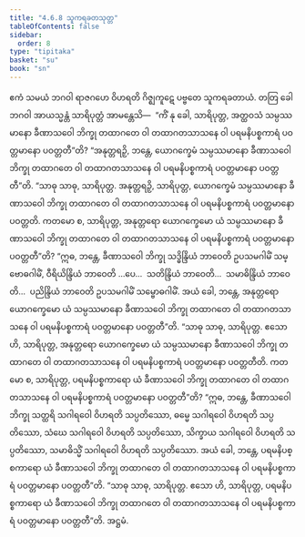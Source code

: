 ```yaml
---
title: "4.6.8 သူကရခတသုတ္တ"
tableOfContents: false
sidebar:
  order: 8
type: "tipitaka"
basket: "su"
book: "sn"
---
```



<DynamicBreadcrumb />

<Division number="528" book="sn" e="ch" v="18" p="359">

<Paragraph number="1218" book="sn">
ဧကံ သမယံ ဘဂဝါ ရာဇဂဟေ ဝိဟရတိ ဂိဇ္ဈကူဋေ ပဗ္ဗတေ သူကရခတာယံ. တတြ ခေါ ဘဂဝါ အာယသ္မန္တံ သာရိပုတ္တံ အာမန္တေသိ—  “ကိံ နု ခေါ, သာရိပုတ္တ, အတ္ထဝသံ သမ္ပဿမာနော ခီဏာသဝေါ ဘိက္ခု တထာဂတေ ဝါ တထာဂတသာသနေ ဝါ ပရမနိပစ္စကာရံ ပဝတ္တမာနော ပဝတ္တတီ”တိ? “အနုတ္တရဉှိ, ဘန္တေ, ယောဂက္ခေမံ သမ္ပဿမာနော ခီဏာသဝေါ ဘိက္ခု တထာဂတေ ဝါ တထာဂတသာသနေ ဝါ ပရမနိပစ္စကာရံ ပဝတ္တမာနော ပဝတ္တတီ”တိ. “သာဓု သာဓု, သာရိပုတ္တ. အနုတ္တရဉှိ, သာရိပုတ္တ, ယောဂက္ခေမံ သမ္ပဿမာနော ခီဏာသဝေါ ဘိက္ခု တထာဂတေ ဝါ တထာဂတသာသနေ ဝါ ပရမနိပစ္စကာရံ ပဝတ္တမာနော ပဝတ္တတိ.
</Paragraph>

<Paragraph number="1219" book="sn">
ကတမော စ, သာရိပုတ္တ, အနုတ္တရော ယောဂက္ခေမော ယံ သမ္ပဿမာနော ခီဏာသဝေါ ဘိက္ခု တထာဂတေ ဝါ တထာဂတသာသနေ ဝါ ပရမနိပစ္စကာရံ ပဝတ္တမာနော ပဝတ္တတီ”တိ? “ဣဓ, ဘန္တေ, ခီဏာသဝေါ ဘိက္ခု သဒ္ဓိန္ဒြိယံ ဘာဝေတိ ဥပသမဂါမိံ သမ္ဗောဓဂါမိံ, ဝီရိယိန္ဒြိယံ ဘာဝေတိ …ပေ…  သတိန္ဒြိယံ ဘာဝေတိ…  သမာဓိန္ဒြိယံ ဘာဝေတိ…  ပညိန္ဒြိယံ ဘာဝေတိ ဥပသမဂါမိံ သမ္ဗောဓဂါမိံ. အယံ ခေါ, ဘန္တေ, အနုတ္တရော ယောဂက္ခေမော ယံ သမ္ပဿမာနော ခီဏာသဝေါ ဘိက္ခု တထာဂတေ ဝါ တထာဂတသာသနေ ဝါ ပရမနိပစ္စကာရံ ပဝတ္တမာနော ပဝတ္တတီ”တိ. “သာဓု သာဓု, သာရိပုတ္တ. ဧသော ဟိ, သာရိပုတ္တ, အနုတ္တရော ယောဂက္ခေမော ယံ သမ္ပဿမာနော ခီဏာသဝေါ ဘိက္ခု တထာဂတေ ဝါ တထာဂတသာသနေ ဝါ ပရမနိပစ္စကာရံ ပဝတ္တမာနော ပဝတ္တတီတိ.
</Paragraph>

<Paragraph number="1220" book="sn">
ကတမော စ, သာရိပုတ္တ, ပရမနိပစ္စကာရော ယံ ခီဏာသဝေါ ဘိက္ခု တထာဂတေ ဝါ တထာဂတသာသနေ ဝါ ပရမနိပစ္စကာရံ ပဝတ္တမာနော ပဝတ္တတီ”တိ? “ဣဓ, ဘန္တေ, ခီဏာသဝေါ ဘိက္ခု သတ္ထရိ သဂါရဝေါ ဝိဟရတိ သပ္ပတိဿော, ဓမ္မေ သဂါရဝေါ ဝိဟရတိ သပ္ပတိဿော, သံဃေ သဂါရဝေါ ဝိဟရတိ သပ္ပတိဿော, သိက္ခာယ သဂါရဝေါ ဝိဟရတိ သပ္ပတိဿော, သမာဓိသ္မိံ သဂါရဝေါ ဝိဟရတိ သပ္ပတိဿော. အယံ ခေါ, ဘန္တေ, ပရမနိပစ္စကာရော ယံ ခီဏာသဝေါ ဘိက္ခု တထာဂတေ ဝါ တထာဂတသာသနေ ဝါ ပရမနိပစ္စကာရံ ပဝတ္တမာနော ပဝတ္တတီ”တိ. “သာဓု သာဓု, သာရိပုတ္တ. ဧသော ဟိ, သာရိပုတ္တ, ပရမနိပစ္စကာရော ယံ ခီဏာသဝေါ ဘိက္ခု တထာဂတေ ဝါ တထာဂတသာသနေ ဝါ ပရမနိပစ္စကာရံ ပဝတ္တမာနော ပဝတ္တတီ”တိ.

</Paragraph>
</Division>

<Paragraph number="1221" type="center" book="sn">
အဋ္ဌမံ.
</Paragraph>